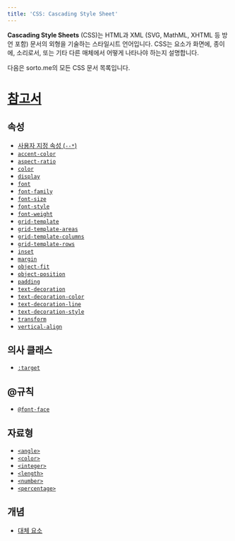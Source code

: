 ```yaml
---
title: 'CSS: Cascading Style Sheet'
---
```


**Cascading Style Sheets** (CSS)는 HTML과 XML (SVG, MathML, XHTML 등 방언 포함) 문서의 외형을 기술하는 스타일시트 언어입니다. CSS는 요소가 화면에, 종이에, 소리로서, 또는 기타 다른 매체에서 어떻게 나타나야 하는지 설명합니다.

다음은 sorto.me의 모든 CSS 문서 목록입니다.

# [참고서](./CSS/Reference)

## 속성

- [사용자 지정 속성 (`--*`)](./CSS/--*)
- [`accent-color`](./CSS/accent-color)
- [`aspect-ratio`](./CSS/aspect-ratio)
- [`color`](./CSS/color)
- [`display`](./CSS/display)
- [`font`](./CSS/font)
- [`font-family`](./CSS/font-family)
- [`font-size`](./CSS/font-size)
- [`font-style`](./CSS/font-style)
- [`font-weight`](./CSS/font-weight)
- [`grid-template`](./CSS/grid-template)
- [`grid-template-areas`](./CSS/grid-template-areas)
- [`grid-template-columns`](./CSS/grid-template-columns)
- [`grid-template-rows`](./CSS/grid-template-rows)
- [`inset`](./CSS/inset)
- [`margin`](./CSS/margin)
- [`object-fit`](./CSS/object-fit)
- [`object-position`](./CSS/object-position)
- [`padding`](./CSS/padding)
- [`text-decoration`](./CSS/text-decoration)
- [`text-decoration-color`](./CSS/text-decoration-color)
- [`text-decoration-line`](./CSS/text-decoration-line)
- [`text-decoration-style`](./CSS/text-decoration-style)
- [`transform`](./CSS/transform)
- [`vertical-align`](./CSS/vertical-align)

## 의사 클래스

- [`:target`](./CSS/:target)

## @규칙

- [`@font-face`](./CSS/@font-face)

## 자료형

- [`<angle>`](./CSS/angle)
- [`<color>`](./CSS/color_value)
- [`<integer>`](./CSS/integer)
- [`<length>`](./CSS/length)
- [`<number>`](./CSS/number)
- [`<percentage>`](./CSS/percentage)

## 개념

- [대체 요소](./CSS/Replaced_element)
